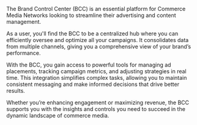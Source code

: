 The Brand Control Center (BCC) is an essential platform for Commerce Media Networks looking to streamline their advertising and content management.

As a user, you'll find the BCC to be a centralized hub where you can efficiently oversee and optimize all your campaigns. It consolidates data from multiple channels, giving you a comprehensive view of your brand’s performance.

With the BCC, you gain access to powerful tools for managing ad placements, tracking campaign metrics, and adjusting strategies in real time. This integration simplifies complex tasks, allowing you to maintain consistent messaging and make informed decisions that drive better results.

Whether you’re enhancing engagement or maximizing revenue, the BCC supports you with the insights and controls you need to succeed in the dynamic landscape of commerce media.
